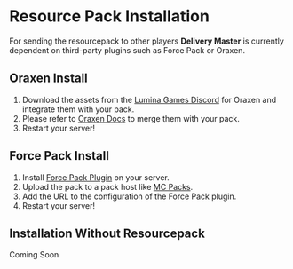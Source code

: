# Resource Pack Installation

For sending the resourcepack to other players **Delivery Master** is currently dependent on third-party plugins such as Force Pack or Oraxen.

## Oraxen Install
1. Download the assets from the [Lumina Games Discord](https://discord.gg/U6BjjKzvpE) for Oraxen and integrate them with your pack.
2. Please refer to [Oraxen Docs](https://docs.oraxen.com) to merge them with your pack.
3. Restart your server!

## Force Pack Install
1. Install [Force Pack Plugin](https://www.spigotmc.org/resources/forcepack.45439/) on your server.
2. Upload the pack to a pack host like [MC Packs](https://mc-packs.net).
3. Add the URL to the configuration of the Force Pack plugin.
4. Restart your server!

## Installation Without Resourcepack

Coming Soon